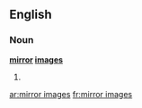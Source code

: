 ==English==

===Noun===
'''[[mirror]] [[image]]s'''

# {{plural of|mirror image}}

[[ar:mirror images]]
[[fr:mirror images]]